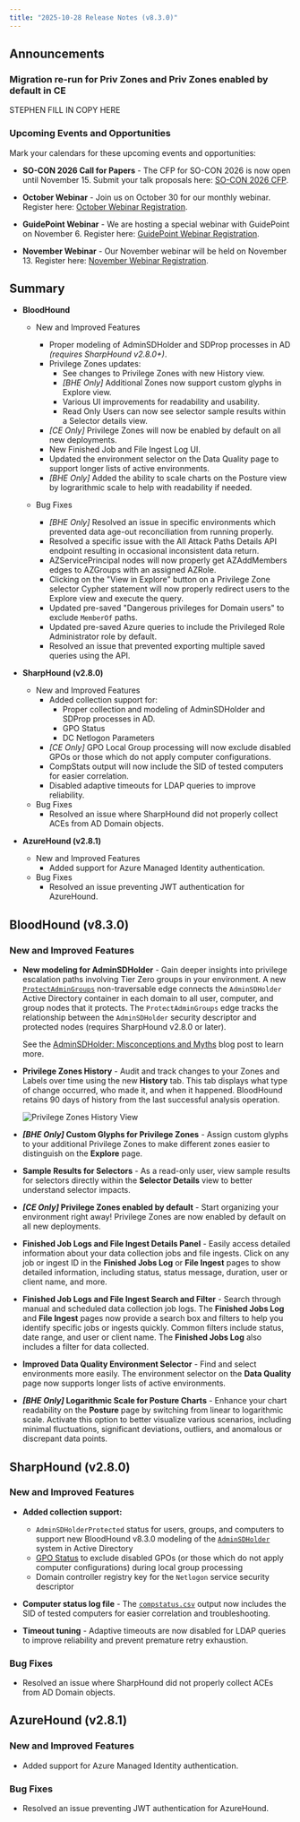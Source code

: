 ```yaml
---
title: "2025-10-28 Release Notes (v8.3.0)"
---
```


## Announcements

### Migration re-run for Priv Zones and Priv Zones enabled by default in CE
STEPHEN FILL IN COPY HERE

### Upcoming Events and Opportunities

Mark your calendars for these upcoming events and opportunities:

- **SO-CON 2026 Call for Papers** - The CFP for SO-CON 2026 is now open until November 15. Submit your talk proposals here: [SO-CON 2026 CFP](https://ghst.ly/socon26-cfp).

- **October Webinar** - Join us on October 30 for our monthly webinar. Register here: [October Webinar Registration](https://specterops.zoom.us/webinar/register/WN_kKbaJbJXRBayoePEw4eawQ).

- **GuidePoint Webinar** - We are hosting a special webinar with GuidePoint on November 6. Register here: [GuidePoint Webinar Registration](https://specterops.zoom.us/webinar/register/WN_zVrpSPK1QJOUTZyNzMlxPQ).

- **November Webinar** - Our November webinar will be held on November 13. Register here: [November Webinar Registration](https://specterops.zoom.us/webinar/register/WN_dRIUDnOzRFG9EiSYSikMDg).

## Summary

- **BloodHound**
  - New and Improved Features
    - Proper modeling of AdminSDHolder and SDProp processes in AD _(requires SharpHound v2.8.0+)_.
    - Privilege Zones updates:
      - See changes to Privilege Zones with new History view.
      - _[BHE Only]_ Additional Zones now support custom glyphs in Explore view.
      - Various UI improvements for readability and usability.
      - Read Only Users can now see selector sample results within a Selector details view.
    - _[CE Only]_ Privilege Zones will now be enabled by default on all new deployments.
    - New Finished Job and File Ingest Log UI.
    - Updated the environment selector on the Data Quality page to support longer lists of active environments.
    - _[BHE Only]_ Added the ability to scale charts on the Posture view by lograrithmic scale to help with readability if needed.

  - Bug Fixes
    - _[BHE Only]_ Resolved an issue in specific environments which prevented data age-out reconciliation from running properly.
    - Resolved a specific issue with the All Attack Paths Details API endpoint resulting in occasional inconsistent data return.
    - AZServicePrincipal nodes will now properly get AZAddMembers edges to AZGroups with an assigned AZRole.
    - Clicking on the "View in Explore" button on a Privilege Zone selector Cypher statement will now properly redirect users to the Explore view and execute the query.
    - Updated pre-saved "Dangerous privileges for Domain users" to exclude `MemberOf` paths.
    - Updated pre-saved Azure queries to include the Privileged Role Administrator role by default.
    - Resolved an issue that prevented exporting multiple saved queries using the API.


- **SharpHound (v2.8.0)**
  - New and Improved Features
    - Added collection support for:
      - Proper collection and modeling of AdminSDHolder and SDProp processes in AD.
      - GPO Status
      - DC Netlogon Parameters
    - _[CE Only]_ GPO Local Group processing will now exclude disabled GPOs or those which do not apply computer configurations.
    - CompStats output will now include the SID of tested computers for easier correlation.
    - Disabled adaptive timeouts for LDAP queries to improve reliability.
  - Bug Fixes
    - Resolved an issue where SharpHound did not properly collect ACEs from AD Domain objects.

- **AzureHound (v2.8.1)**
  - New and Improved Features
    - Added support for Azure Managed Identity authentication.
  - Bug Fixes
    - Resolved an issue preventing JWT authentication for AzureHound.

## BloodHound (v8.3.0)

### New and Improved Features

- **New modeling for AdminSDHolder** - Gain deeper insights into privilege escalation paths involving Tier Zero groups in your environment. A new [`ProtectAdminGroups`](/edges/resources/protect-admin-groups) non-traversable edge connects the `AdminSDHolder` Active Directory container in each domain to all user, computer, and group nodes that it protects. The `ProtectAdminGroups` edge tracks the relationship between the `AdminSDHolder` security descriptor and protected nodes (requires SharpHound v2.8.0 or later).

  <Note>See the [AdminSDHolder: Misconceptions and Myths](https://specterops.io/resources/adminsdholder) blog post to learn more.</Note>

- **Privilege Zones History** - Audit and track changes to your Zones and Labels over time using the new **History** tab. This tab displays what type of change occurred, who made it, and when it happened. BloodHound retains 90 days of history from the last successful analysis operation.
  
  <Frame>
    <img src="/images/release_notes/8_3_0/pzm-history-view.png" alt="Privilege Zones History View"/>
  </Frame>

- **_[BHE Only]_ Custom Glyphs for Privilege Zones** - Assign custom glyphs to your additional Privilege Zones to make different zones easier to distinguish on the **Explore** page.

- **Sample Results for Selectors** - As a read-only user, view sample results for selectors directly within the **Selector Details** view to better understand selector impacts.
  
- **_[CE Only]_ Privilege Zones enabled by default** - Start organizing your environment right away! Privilege Zones are now enabled by default on all new deployments.

- **Finished Job Logs and File Ingest Details Panel** - Easily access detailed information about your data collection jobs and file ingests. Click on any job or ingest ID in the **Finished Jobs Log** or **File Ingest** pages to show detailed information, including status, status message, duration, user or client name, and more.

- **Finished Job Logs and File Ingest Search and Filter** - Search through manual and scheduled data collection job logs. The **Finished Jobs Log** and **File Ingest** pages now provide a search box and filters to help you identify specific jobs or ingests quickly. Common filters include status, date range, and user or client name. The **Finished Jobs Log** also includes a filter for data collected.

- **Improved Data Quality Environment Selector** - Find and select environments more easily. The environment selector on the **Data Quality** page now supports longer lists of active environments.

- **_[BHE Only]_ Logarithmic Scale for Posture Charts** - Enhance your chart readability on the **Posture** page by switching from linear to logarithmic scale. Activate this option to better visualize various scenarios, including minimal fluctuations, significant deviations, outliers, and anomalous or discrepant data points.

## SharpHound (v2.8.0)

### New and Improved Features

- **Added collection support:**

  - `AdminSDHolderProtected` status for users, groups, and computers to support new BloodHound v8.3.0 modeling of the [`AdminSDHolder`](/resources/edges/protect-admin-groups) system in Active Directory
  - [GPO Status](/resources/nodes/gpo#node-properties) to exclude disabled GPOs (or those which do not apply computer configurations) during local group processing
  - Domain controller registry key for the `Netlogon` service security descriptor

- **Computer status log file** - The [`compstatus.csv`](/install-data-collector/install-sharphound/troubleshooting#computer-status-logfile) output now includes the SID of tested computers for easier correlation and troubleshooting.

- **Timeout tuning** - Adaptive timeouts are now disabled for LDAP queries to improve reliability and prevent premature retry exhaustion.

### Bug Fixes

- Resolved an issue where SharpHound did not properly collect ACEs from AD Domain objects.

## AzureHound (v2.8.1)

### New and Improved Features

- Added support for Azure Managed Identity authentication.

### Bug Fixes

- Resolved an issue preventing JWT authentication for AzureHound.
